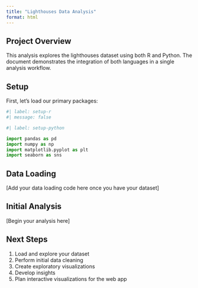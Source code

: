 ```yaml
---
title: "Lighthouses Data Analysis"
format: html
---
```


## Project Overview

This analysis explores the lighthouses dataset using both R and Python. The document demonstrates the integration of both languages in a single analysis workflow.

## Setup

First, let's load our primary packages:

```r
#| label: setup-r
#| message: false
```

```python
#| label: setup-python

import pandas as pd
import numpy as np
import matplotlib.pyplot as plt
import seaborn as sns
```

## Data Loading

[Add your data loading code here once you have your dataset]

## Initial Analysis

[Begin your analysis here]

## Next Steps

1. Load and explore your dataset
2. Perform initial data cleaning
3. Create exploratory visualizations
4. Develop insights
5. Plan interactive visualizations for the web app
